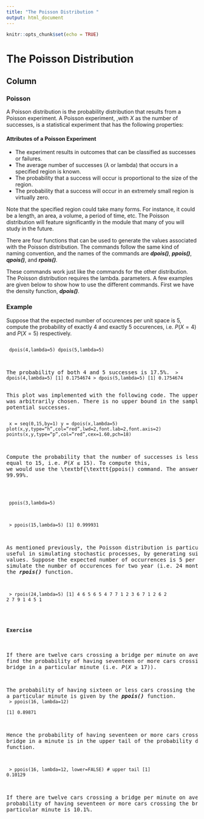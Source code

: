 ```yaml
---
title: "The Poisson Distribution "
output: html_document
---
```


```r
knitr::opts_chunk$set(echo = TRUE)
```

The Poisson Distribution {data-navmenu="Maths"}
===================================

Column
-----------------------------

### Poisson

A Poisson distribution is the probability distribution that results from a Poisson experiment. A Poisson experiment, ,with $X$ as the number of successes, is a statistical experiment that has the following properties: 

#### Attributes of a Poisson Experiment

* The experiment results in outcomes that can be classified as successes or failures.
* The average number of successes ($\lambda$ or lambda) that occurs in a specified region is known.
* The probability that a success will occur is proportional to the size of the region.
* The probability that a success will occur in an extremely small region is virtually zero. 

Note that the specified region could take many forms. For instance, it could be a length, an area, a volume, a period of time, etc. The Poisson distribution will feature significantly in the \textbf{\textit{Stochastic Processes}} module that many of you will study in the future.

There are four functions that can be used to generate the values associated with the Poisson distribution. 
The commands follow the same kind of naming convention, and the names of the commands are 
<i><b>dpois()</b></i>, <i><b>ppois()</b></i>, 
<i><b>qpois()</b></i>, and <i><b>rpois()</b></i>.

These commands work just like the commands for the other distribution. The Poisson distribution requires the lambda. parameters. A few examples are given below to show how to use the different commands. First we have the density function, <i><b>dpois()</b></i>.

### Example
Suppose that the expected number of occurences per unit space is 5, compute the probability of exactly 4 and exactly 5 occurences, i.e. $P(X = 4)$ and $P(X = 5)$ respectively.

<pre>
<code>
dpois(4,lambda=5)
dpois(5,lambda=5)
</code>

The probability of both 4 and 5 successes is 17.5\%.
<code>
> dpois(4,lambda=5)
[1] 0.1754674
> dpois(5,lambda=5)
[1] 0.1754674
</code>

\begin{center}
\includegraphics[scale=0.50]{dpoisPlot}
% \caption{Some function f(x) evaluated at x=1}
\end{center}

This plot was implemented with the following \texttt{R} code.
The upper limit of 15 was arbitrarily chosen. There is no upper bound in the sample space of potential successes.
<pre>
<code>
x = seq(0,15,by=1)
y = dpois(x,lambda=5)
plot(x,y,type="h",col="red",lwd=2,font.lab=2,font.axis=2)
points(x,y,type="p",col="red",cex=1.60,pch=18)
</code>

Compute the probability that the number of successes is less than or equal to 15, i.e. $P(X \leq 15)$. To compute this, we would use the \textbf{\texttt{ppois()</b></i> command. The answer is 99.99\%.

<pre>
<code>
ppois(3,lambda=5)
</code>

<code>
> ppois(15,lambda=5)
[1] 0.999931
</code>

As mentioned previously, the Poisson distribution is particularly useful in simulating stochastic processes, by generating suitable random values.
Suppose the expected number of occurrences is 5 per month. To simulate the number of occurences for two year (i.e. 24 months), we use the <i><b>rpois()</b></i> function.

<code>
> rpois(24,lambda=5)
[1] 4 6 5 6 5 4 7 7 1 2 3 6 7 1 2 6 2 2 7 9 1 4 5 1
</code>

<h4>Exercise</h4>

If there are twelve cars crossing a bridge per minute on average, find the probability of having seventeen or more cars crossing the bridge in a particular minute (i.e. $P(X\geq 17)$). 

The probability of having sixteen or less cars crossing the bridge in a particular minute is given by the  <i><b>ppois()</b></i> function. 
<code>
> ppois(16, lambda=12)   
[1] 0.89871 
</code>

Hence the probability of having seventeen or more cars crossing the bridge in a minute is in the upper tail of the probability density function. 

<code>
> ppois(16, lambda=12, lower=FALSE)   # upper tail 
[1] 0.10129 
</code>

If there are twelve cars crossing a bridge per minute on average, the probability of having seventeen or more cars crossing the bridge in a particular minute is 10.1\%. 

